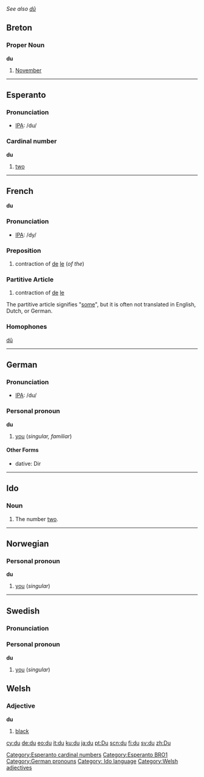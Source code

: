 ''See also [[dû]]''
==Breton==
===Proper Noun===
'''du'''

# [[November]]

----

==Esperanto==
===Pronunciation===
*[[w:IPA|IPA]]: /du/
===Cardinal number===
'''du'''

# [[two]]
[[Category:Esperanto cardinal numbers]]
[[Category:Esperanto BRO1]]
----

==French==
'''du'''

=== Pronunciation ===
*[[w:IPA|IPA]]: /dy/

=== Preposition ===

#contraction of [[de]] [[le]] (''of the'')

=== Partitive Article ===

#contraction of [[de]] [[le]]

The partitive article signifies "[[some]]", but it is often not translated in English, Dutch, or German.

=== Homophones ===

[[dû]]

----

== German ==

=== Pronunciation ===
*[[w:IPA|IPA]]: /du/

=== Personal pronoun ===
'''du'''

#[[you]] (''singular, familiar'')

====Other Forms====
* dative: Dir

[[Category:German pronouns]]

----

==Ido==

===Noun===
# The number [[two]].
[[Category: Ido language]]
----

== Norwegian==
=== Personal pronoun ===
'''du'''
#[[you]] (''singular'')

----
==Swedish==
=== Pronunciation ===
{{IPA|/dʉ/}}
=== Personal pronoun ===
'''du'''
#[[you]] (''singular'')

==Welsh==
=== Adjective ===
'''du'''
#[[black]]

[[Category:Welsh adjectives]]

[[cy:du]]
[[de:du]]
[[eo:du]]
[[it:du]]
[[ku:du]]
[[ja:du]]
[[pt:Du]]
[[scn:du]]
[[fi:du]]
[[sv:du]]
[[zh:Du]]